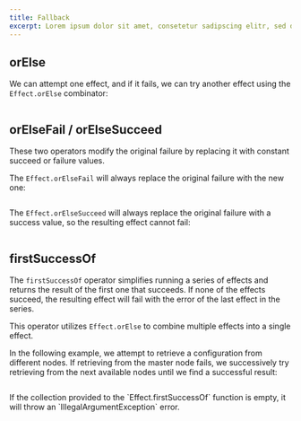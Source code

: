 ```yaml
---
title: Fallback
excerpt: Lorem ipsum dolor sit amet, consetetur sadipscing elitr, sed diam nonumy eirmod tempor invidunt ut labore.
---
```


## orElse

We can attempt one effect, and if it fails, we can try another effect using the `Effect.orElse` combinator:

```ts file=<rootDir>/src/guide/error-management/fallback/orElse.ts

```

## orElseFail / orElseSucceed

These two operators modify the original failure by replacing it with constant succeed or failure values.

The `Effect.orElseFail` will always replace the original failure with the new one:

```ts /NegativeAgeError | IllegalAgeError/ /string/ file=<rootDir>/src/guide/error-management/fallback/orElseFail-orElseSucceed.ts#L1-L26

```

The `Effect.orElseSucceed` will always replace the original failure with a success value, so the resulting effect cannot fail:

```ts / never/ file=<rootDir>/src/guide/error-management/fallback/orElseFail-orElseSucceed.ts#L28-

```

## firstSuccessOf

The `firstSuccessOf` operator simplifies running a series of effects and returns the result of the first one that succeeds. If none of the effects succeed, the resulting effect will fail with the error of the last effect in the series.

This operator utilizes `Effect.orElse` to combine multiple effects into a single effect.

In the following example, we attempt to retrieve a configuration from different nodes. If retrieving from the master node fails, we successively try retrieving from the next available nodes until we find a successful result:

```ts file=<rootDir>/src/guide/error-management/fallback/firstSuccessOf.ts

```

<Warning>
  If the collection provided to the `Effect.firstSuccessOf` function is empty,
  it will throw an `IllegalArgumentException` error.
</Warning>
